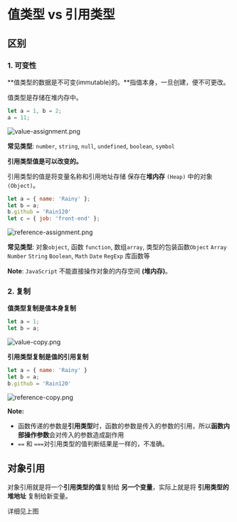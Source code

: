 # 值类型 vs 引用类型

## 区别

### 1. **可变性**

**值类型的数据是不可变(immutable)的。**指值本身，一旦创建，便不可更改。

值类型是存储在堆内存中。

```javascript
let a = 1, b = 2;
a = 11;
```

![value-assignment.png](./images/value-assignment.png)

**常见类型**: `number`, `string`, `null`, `undefined`, `boolean`, `symbol`

**引用类型值是可以改变的。**

引用类型的值是将变量名称和引用地址存储 保存在**堆内存** `(Heap)` 中的对象 `(Object)`。

```javascript
let a = { name: 'Rainy' };
let b = a;
b.github = 'Rain120'
let c = { job: 'front-end' };
```

![reference-assignment.png](./images/reference-assignment.png)

**常见类型**: 对象`object`, 函数 `function`, 数组`array`, 类型的包装函数`Object` `Array` `Number`  `String` `Boolean`,  `Math` `Date` `RegExp` 库函数等

**Note**: `JavaScript` 不能直接操作对象的内存空间 **(堆内存)**。

### 2. **复制**

**值类型复制是值本身复制**

```javascript
let a = 1;
let b = a;
```

![value-copy.png](./images/value-copy.png)

**引用类型复制是值的引用复制**

```javascript
let a = { name: 'Rainy' }
let b = a;
b.github = 'Rain120'
```

![reference-copy.png](./images/reference-copy.png)

**Note:**

- 函数传递的参数是**引用类型**时，函数的参数是传入的参数的引用，所以**函数内部操作参数**会对传入的参数造成副作用
- `==` 和 `===`对引用类型的值判断结果是一样的，不准确。

## 对象引用

对象引用就是将一个**引用类型的值**复制给 **另一个变量**，实际上就是将 **引用类型的堆地址** 复制给新变量。

详细见上图

